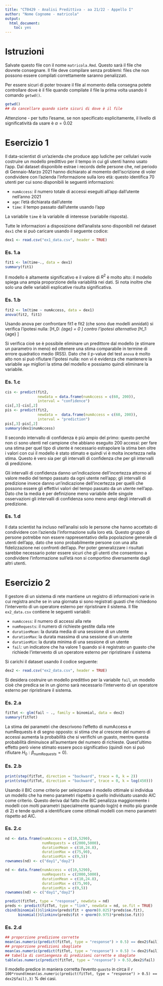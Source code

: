 ```yaml
---
title: "CT0429 - Analisi Predittiva - aa 21/22 - Appello I"
author: "Nome Cognome - matricola"
output: 
  html_document: 
    toc: yes
---
```


# Istruzioni

Salvate questo file con il nome `matricola.Rmd`. Questo sarà il file che dovrete consegnare. Il file deve compilare senza problemi: files che non possono essere compilati correttamente saranno penalizzati. 


Per essere sicuri di poter trovare il file al momento della consegna potete controllare dove è il file quando compilate il file la prima volta usando il comando `getwd()`. 

```r
getwd()
## da cancellare quando siete sicuri di dove è il file
```


Attenzione - per tutto l'esame, se non specificato esplicitamente, il livello di significatività da usare è $\alpha = 0.02$


# Esercizio 1

Il data-scientist di un'azienda che produce app ludiche per cellulari vuole costruire un modello predittivo per il tempo in cui gli utenti hanno usato l'app. Dal dataset disponibile estrae i records delle persone che, nel periodo di Gennaio-Marzo 2021 hanno dichiarato al momento dell'iscrizione di voler condividere con l'azienda l'informazione sulla loro età: questo identifica 70 utenti per cui sono disponibili le seguenti informazioni: 

* `numAccess`: il numero totale di accessi eseguiti all'app dall'utente nell'anno 2021
* `age`: l'età dichiarata dall'utente
* `time`: il tempo passato dall'utente usando l'app 

La variabile `time` è la variabile di interesse (variabile risposta). 

Tutte le informazioni a disposizione dell'analista sono disponibili nel dataset `dex1` che si può caricare usando il seguente codice: 

```r
dex1 <- read.csv("ex1_data.csv", header = TRUE)
```

### Es. 1.a 


```r
fit1 <- lm(time~., data = dex1)
summary(fit1)
```

Il modello è altamente significativo e il valore di $R^2$ è molto alto: il modello spiega una ampia proporzione della variabilità nei dati. Si nota inoltre che solo una delle variabili esplicative risulta significativa. 


### Es. 1.b 


```r
fit2 <- lm(time ~ numAccess, data = dex1)
anova(fit2, fit1)
```

Usando anova per confrontare fit1 e fit2 (che sono due modelli annidati) si verifica l'ipotesi nulla: \[H_0: \beta_{age} = 0 \]
contro l'ipotesi alternativa 
\[H_1: \beta_{age} \neq 0 \]

Si verifica cioè se è possibile eliminare un predittore dal modello (e stimare un parametro in meno) ed ottenere una stima comparabile in termine di errore quadratico medio (RSS). 
Dato che il p-value del test `anova` è molto alto non si può rifiutare l'ipotesi nulla: non vi è evidenza che mantenere la variabile `age` migliori la stima del modello e possiamo quindi eliminare la variabile. 

### Es. 1.c



```r
cis <- predict(fit2, 
               newdata = data.frame(numAccess = c(60, 200)),
               interval = "confidence")
cis[,3]-cis[,2]
pis <- predict(fit2, 
               newdata =  data.frame(numAccess = c(60, 200)),
               interval = "prediction")
pis[,3]-pis[,2]
summary(dex1$numAccess)
```


Il secondo intervallo di confidenza è più ampio del primo: questo perché non ci sono utenti nel campione che abbiano eseguito 200 accessi: per fare una stima per quel tipo di utente è necessario estrapolare la stima ben oltre i valori con cui il modello è stato stimato e quindi vi è molta incertezza nella stima. 
Questo è vero sia per gli intervalli di confidenza che per gli intervalli di predizione. 

Gli intervalli di confidenza danno un'indicazione dell'incertezza attorno al valore medio del tempo passato da ogni utente nell'app; gli intervalli di predizione invece danno un'indicazione dell'incertezza per quelli che possono essere gli effettivi valori del tempo passato da un utente nell'app. Dato che la media è per definizione meno variabile delle singole osservazioni gli intervalli di confidenza sono meno ampi degli intervalli di predizione.  


### Es. 1.d



Il data scientist ha incluso nell'analisi solo le persone che hanno accettato di condividere con l'azienda l'informazione sulla loro età. Questo gruppo di persone potrebbe non essere rappresentativo della popolazione generale di utenti dell'app, dato che sono probabilmente persone con una alta fidelizzazione nei confronti dell'app. Per poter generalizzare i risultati sarebbe necessario poter essere sicuri che gli utenti che consentono a condividere l'informazione sull'età non si comportino diversamente dagli altri utenti. 


# Esercizio 2

Il gestore di un sistema di rete mantiene un registro di informazioni varie in cui registra anche se in una giornata si sono registrati guasti che richiedono l'intervento di un operatore esterno per ripristinare il sistema. Il file `ex2_data.csv` contiene le seguenti variabili: 


* `numAccess`: il numero di accessi alla rete
* `numRequests`: il numero di richieste gestite dalla rete
* `durationMean`: la durata media di una sessione di un utente
* `durationMax`: la durata massima di una sessione di un utente 
* `durationMin`: la durata minima di una sessione di un utente
* `fail`: un indicatore che ha valore 1 quando si è registrato un guasto che richiede l'intervento di un operatore esterno per ripristinare il sistema 

Si carichi il dataset usando il codice seguente:  

```r
dex2 <- read.csv("ex2_data.csv", header = TRUE)
```

Si desidera costruire un modello predittivo per la variabile `fail`, un modello cioè che predica se in un giorno sarà necessario l'intervento di un operatore esterno per ripristinare il sistema. 

### Es. 2.a 


```r
fitTot <- glm(fail ~ ., family = binomial, data = dex2)
summary(fitTot)
```


La stima dei parametri che descrivono l'effetto di numAccess e numRequests è di segno opposto: si stima che al crescere del numero di accessi aumenta la probabilità che si verifichi un guasto, mentre questa probabilità diminuisce all'aumentare del numero di richieste. Quest'ultimo effetto però viene stimato essere poco significativo (quindi non si può rifiutare $H_0: \beta_{numRequests} = 0$).  


### Es. 2.b



```r
print(step(fitTot, direction = "backward", trace = 0, k = 2))
print(step(fitTot, direction = "backward", trace = 0, k = log(450)))
```

Usando il BIC come criterio per selezionare il modello ottimale si individua un modello che ha meno parametri rispetto a quello individuato usando AIC come criterio. Questo deriva dal fatto che BIC penalizza maggiormente i modelli con molti parametri (specialmente quando log(n) è molto più grande di 2) e tende quindi a identificare come ottimali modelli con meno parametri rispetto ad AIC. 


### Es. 2.c 


```r
nd <- data.frame(numAccess = c(10,5290), 
                 numRequests = c(2000,5000), 
                 durationMean = c(10,24.8), 
                 durationMax = c(75,90), 
                 durationMin = c(9,5))
rownames(nd) <- c("day1","day2")
```

```r
nd <- data.frame(numAccess = c(10,5290), 
                 numRequests = c(2000,5000), 
                 durationMean = c(10,24.8), 
                 durationMax = c(75,90), 
                 durationMin = c(9,5))
rownames(nd) <- c("day1","day2")
```


```r
predict(fitTot, type = "response", newdata = nd)
preds <- predict(fitTot, type = "link", newdata = nd, se.fit = TRUE)
cbind(binomial()$linkinv(preds$fit + qnorm(0.025)*preds$se.fit),
      binomial()$linkinv(preds$fit + qnorm(0.975)*preds$se.fit))
```


### Es. 2.d


```r
## proporzione predizione corrette
mean(as.numeric(predict(fitTot, type = "response") > 0.5) == dex2$fail)
## proporzione predizioni sbagliate
mean(as.numeric(predict(fitTot, type = "response") > 0.5) != dex2$fail)
## tabella di contiengenza di predizioni corrette e sbaglate
table(as.numeric(predict(fitTot, type = "response") > 0.5),dex2$fail)
```

Il modello predice in maniera corretta l'evento `guasto` in circa il `r 100*round(mean(as.numeric(predict(fitTot, type = "response") > 0.5) == dex2$fail),3)` \% dei casi. 

